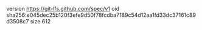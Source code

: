 version https://git-lfs.github.com/spec/v1
oid sha256:e045dec25b120f3efe9d50f78fcdba7189c54d12aa1fd33dc37161c89d3508c7
size 612
